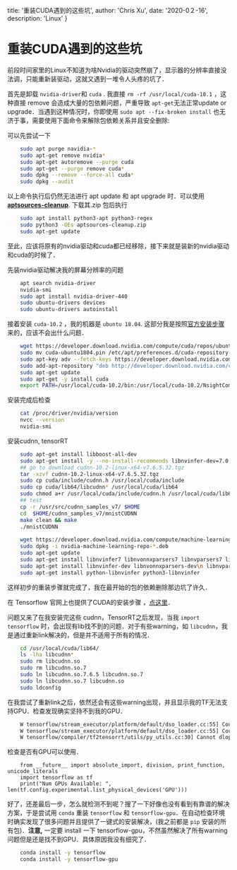 
  title: '重装CUDA遇到的这些坑',
  author: 'Chris Xu',
  date: '2020-0２-16',
  description: 'Linux'
}


<!-- content starts here -->
# 重装CUDA遇到的这些坑

前段时间家里的Linux不知道为啥Nvidia的驱动突然崩了，显示器的分辨率直接没法调，只能重新装驱动，这就又遇到一堆令人头疼的坑了．

首先是卸载 `nvidia-driver`和 `cuda` . 我直接 `rm -rf /usr/local/cuda-10.1` ，这种直接 remove 会造成大量的包依赖问题，严重导致 `apt-get`无法正常update or upgrade．当遇到这种情况时，你即使用 `sudo apt --fix-broken install` 也无济于事，需要使用下面命令来解除包依赖关系并且安全删除:

可以先尝试一下
``` bash
    sudo apt purge navidia-*
    sudo apt-get remove nvidia*
    sudo apt-get autoremove --purge cuda
    sudo apt-get --purge remove cuda*
    sudo dpkg --remove --force-all cuda*
    sudo dpkg --audit
```
以上命令执行后仍然无法进行 apt update 和 apt upgrade 时．可以使用 **[aptsources-cleanup](https://github.com/davidfoerster/aptsources-cleanup)**. 下载其.zip 包后执行
``` bash
    sudo apt install python3-apt python3-regex
    sudo python3 -OEs aptsources-cleanup.zip
    sudo apt-get update
```
至此，应该将原有的nvidia驱动和cuda都已经移除，接下来就是装新的nvidia驱动和cuda的时候了．

先装nvidia驱动解决我的屏幕分辨率的问题
``` bash
    apt search nvidia-driver
    nvidia-smi
    sudo apt install nvidia-driver-440
    sudo ubuntu-drivers devices
    sudo ubuntu-drivers autoinstall
```
接着安装 `cuda-10.2` ，我的机器是 `ubuntu 18.04`. 这部分我是按照[官方安装步骤](https://docs.nvidia.com/cuda/cuda-installation-guide-linux/index.html)来的，应该不会出什么问题．  
``` bash
    wget https://developer.download.nvidia.com/compute/cuda/repos/ubuntu1804/x86_64/cuda-ubuntu1804.pin
    sudo mv cuda-ubuntu1804.pin /etc/apt/preferences.d/cuda-repository-pin-600
    sudo apt-key adv --fetch-keys https://developer.download.nvidia.com/compute/cuda/repos/ubuntu1804/x86_64/7fa2af80.pub
    sudo add-apt-repository "deb http://developer.download.nvidia.com/compute/cuda/repos/ubuntu1804/x86_64/ /"
    sudo apt-get update
    sudo apt-get -y install cuda
    export PATH=/usr/local/cuda-10.2/bin:/usr/local/cuda-10.2/NsightCompute-2019.1${PATH:+:${PATH}}
```
安装完成后检查
``` bash
    cat /proc/driver/nvidia/version
    nvcc --version
    nvidia-smi
```
安装cudnn, tensorRT
``` bash
    sudo apt-get install libboost-all-dev
    sudo apt-get install -y --no-install-recommends libnvinfer-dev=7.0.0-1+cuda10.2
    ## go to download cudnn-10.2-linux-x64-v7.6.5.32.tgz
    tar -xzvf cudnn-10.2-linux-x64-v7.6.5.32.tgz
    sudo cp cuda/include/cudnn.h /usr/local/cuda/include
    sudo cp cuda/lib64/libcudnn* /usr/local/cuda/lib64
    sudo chmod a+r /usr/local/cuda/include/cudnn.h /usr/local/cuda/lib64/libcudnn*
    ## test
    cp -r /usr/src/cudnn_samples_v7/ $HOME
    cd  $HOME/cudnn_samples_v7/mnistCUDNN
    make clean && make
    ./mnistCUDNN
    
    wget https://developer.download.nvidia.com/compute/machine-learning/repos/ubuntu1804/x86_64/nvidia-machine-learning-repo-ubuntu1804_1.0.0-1_amd64.deb
    sudo dpkg -i nvidia-machine-learning-repo-*.deb
    sudo apt-get update
    sudo apt-get install libnvinfer7 libnvonnxparsers7 libnvparsers7 libnvinfer-plugin7
    sudo apt-get install libnvinfer-dev libnvonnxparsers-dev\n libnvparsers-dev libnvinfer-plugin-dev
    sudo apt-get install python-libnvinfer python3-libnvinfer
```
这样初步的重装步骤就完成了，我在最开始的包的依赖删除那边坑了许久．

在 Tensorflow 官网上也提供了CUDA的安装步骤 ，[点这里](https://www.tensorflow.org/install/gpu#ubuntu_1804_cuda_101)．

问题又来了在我安装完这些 cudnn，TensorRT之后发现，当我 `import tensorflow` 时，会出现有lib找不到的问题．对于有些warning，如 `libcudnn`，我是通过重新link解决的，但是并不适用于所有的情况．
``` bash
    cd /usr/local/cuda/lib64/
    ls -lha libcudnn*
    sudo rm libcudnn.so
    sudo rm libcudnn.so.7
    sudo ln libcudnn.so.7.6.5 libcudnn.so.7
    sudo ln libcudnn.so.7 libcudnn.so
    sudo ldconfig
```
在我尝试了重新link之后，依然还会有这些warning出现，并且显示我的TF无法支持GPU．检查发现确实坚持不到我的GPU．
``` bash
    W tensorflow/stream_executor/platform/default/dso_loader.cc:55] Could not load dynamic library 'libnvinfer.so.7'; dlerror: libnvinfer.so.6: cannot open shared object file: No such file or directory
    W tensorflow/stream_executor/platform/default/dso_loader.cc:55] Could not load dynamic library 'libnvinfer_plugin.so.7'; dlerror: libnvinfer_plugin.so.6: cannot open shared object file: No such file or directory
    W tensorflow/compiler/tf2tensorrt/utils/py_utils.cc:30] Cannot dlopen some TensorRT libraries. If you would like to use Nvidia GPU with TensorRT, please make sure the missing libraries mentioned above are installed properly.
```
检查是否有GPU可以使用．
``` python3
    from __future__ import absolute_import, division, print_function, unicode_literals
    import tensorflow as tf
    print("Num GPUs Available: ", len(tf.config.experimental.list_physical_devices('GPU')))
```
好了，还差最后一步，怎么就检测不到呢？搜了一下好像也没有看到有靠谱的解决方案，于是尝试用 `conda` 重装 `tensorflow` 和 `tensorflow-gpu`．在自动检查环境时确实发现了很多问题并且提供了一键式的安装解决，(我之前都是 `pip` 安装的所有包)．**注意,** 一定要 install 一下 tensorflow-gpu，不然虽然解决了所有warning问题但是还是找不到GPU．具体原因我没有细究了．
``` bash
    conda install -y tensorflow
    conda install -y tensorflow-gpu
```


